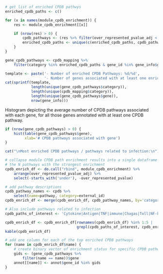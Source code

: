 ```r
# get list of enriched CPDB pathwys
enriched_cpdb_paths <- c()

for (x in names(module_cpdb_enrichment)) {
    res <- module_cpdb_enrichment[[x]]

    if (nrow(res) > 0) {
        cpdb_pathways <- (res %>% filter(over_represented_pvalue_adj < 0.05))$category
        enriched_cpdb_paths <- unique(c(enriched_cpdb_paths, cpdb_pathways))
    }
}

gene_cpdb_pathways <- cpdb_mapping %>% 
    filter(category %in% enriched_cpdb_paths & gene_id %in% gene_info$gene_id)

template <- paste('- Number of enriched CPDB Pathways: %d/%d', 
                  '- Number of genes associated with at least one enriched CPDB Pathway: %d/%d\n', sep='\n')
cat(sprintf(template, 
            length(unique(gene_cpdb_pathways$category)), 
            length(unique(cpdb_mapping$category)),
            length(unique(gene_cpdb_pathways$gene)), 
            nrow(gene_info)))
```

Histogram depicting the average number of CPDB pathways associated with each
gene, for all those genes annotated with at least one CPDB pathway.

```r
if (nrow(gene_cpdb_pathways) > 0) {
    hist(table(gene_cpdb_pathways$gene),
         xlab='# CPDB pathways associated with gene')
}

cat("\nMost enriched CPDB pathways / pathways related to infection:\n")

# collapse module CPDB path enrichment results into a single dataframe and find
# the N pathways with the strongest enrichment
cpdb_enrich_df <- do.call("rbind", module_cpdb_enrichment) %>%
    arrange(over_represented_pvalue_adj) %>%
    select(-starts_with('under'), -over_represented_pvalue)

# add pathway descriptions
cpdb_pathway_names <- cpdb %>% 
    select(name=pathway, category=external_id)
cpdb_enrich_df <- merge(cpdb_enrich_df, cpdb_pathway_names, by='category')

# Also include pathways related to infection
cpdb_paths_of_interest <- 'Cytokine|Antigen|TNF|immune|Chagas|Toll|NF-kappaB|Apoptosis'

cpdb_enrich_df <- cpdb_enrich_df[rownames(cpdb_enrich_df) %in% 1:5 |
                                 grepl(cpdb_paths_of_interest, cpdb_enrich_df$name),]
kable(cpdb_enrich_df)

# add one column for each of the top enriched CPDB pathways
for (name in cpdb_enrich_df$name) {
    # create binary vector of enrichment status for specific CPDB pathways
    gids <- (gene_cpdb_pathways %>% 
        filter(name == name))$gene
    annot[[name]] <- annot$gene_id %in% gids
}
```
